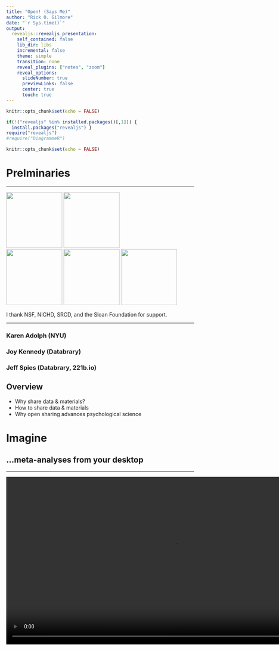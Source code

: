 ```yaml
---
title: "Open! (Says Me)"
author: "Rick O. Gilmore"
date: "`r Sys.time()`"
output:
  revealjs::revealjs_presentation:
    self_contained: false
    lib_dir: libs
    incremental: false
    theme: simple
    transition: none
    reveal_plugins: ["notes", "zoom"]
    reveal_options:
      slideNumber: true
      previewLinks: false
      center: true
      touch: true
---
```


```r
knitr::opts_chunk$set(echo = FALSE)

if(!("revealjs" %in% installed.packages()[,1])) {
  install.packages("revealjs") }
require("revealjs")
#require("DiagrammeR")

knitr::opts_chunk$set(echo = FALSE)
```

# Prelminaries

---

<img src="https://upload.wikimedia.org/wikipedia/commons/8/87/NSF_Logo.PNG" height=150px>
<img src="https://science.nichd.nih.gov/confluence/download/attachments/34472103/NICHD-vertical-2-color.png?version=1&modificationDate=1477410070000&api=v2" height=150px>
</br>
<img src="https://sloan.org/storage/app/media/Logos/Sloan-Logo-stacked-black-web.png" height=150px>
<img src="http://newsroom.unl.edu/announce/files/file77330.jpg" height=150px/>
<img src="https://www.unicef.org.hk/wp-content/uploads/2017/08/Logo-05_Lego-foundation_UNICEF_partnership.jpg" height=150px />

<div class="notes">
I thank NSF, NICHD, SRCD, and the Sloan Foundation for support.
</div>

---

### Karen Adolph (NYU)
### Joy Kennedy (Databrary)
### Jeff Spies (Databrary, 221b.io)

## Overview

- Why share data & materials?
- How to share data & materials
- Why open sharing advances psychological science

# Imagine

## ...meta-analyses from your desktop

---

<video width="900" controls data-autoplay>
  <source src="mov/neurosynth-happy.mp4" type="video/mp4">
Your browser does not support the video tag.
</video>
</br>
<http://neurosynth.org>

## ...visualization of task data accumulated across studies & labs

---

<video width="900" controls data-autoplay>
  <source src="mov/wordbank-vocabulary.mp4" type="video/mp4">
Your browser does not support the video tag.
</video>
</br>
<http://wordbank.stanford.edu>

## ...machine-learning-assisted analysis

---

<video height="600" controls data-autoplay>
  <source src="mov/Construction.mp4" type="video/mp4">
Your browser does not support the video tag.
</video>

*Source*: Ori Ossmy (NYU)

## ..."scriptable" analyses and visualizations from centrally stored & shared data

---

<video width="900" controls data-autoplay>
  <source src="mov/summarize_demog.mp4" type="video/mp4">
</video>
</br>
<http://github.com/PLAY-behaviorome/databraryapi>

## ...easy downloading and reuse of others' materials

---

<img src="https://nyu.databrary.org/slot/15068/-/asset/63850/download?inline=true" height=300px/>
</br>
<audio controls data-autoplay>
  <source src="https://nyu.databrary.org/slot/12213/0,15046/asset/46757/download?inline=true" type="audio/mpeg">
Your browser does not support the audio element.
</audio>
<audio controls>
  <source src="https://nyu.databrary.org/slot/12212/0,15046/asset/46748/download?inline=true" type="audio/mpeg">
Your browser does not support the audio element.
</audio>
</br>
</br>
Cole, P.M., Gilmore, R.O., Scherf, K.S. & Perez-Edgar, K. (2016). The Proximal Emotional Environment Project (PEEP). Databrary. http://doi.org/10.17910/B7.248.

## ...reproduction of others' procedures through video protocols

---

<video width="800" controls data-autoplay>
  <source src="https://nyu.databrary.org/slot/14765/0,79273/asset/64898/download?inline=true" type="video/mp4">
Your browser does not support the video tag.
</video>

The PLAY Project Wiki: <https://dev1.ed-projects.nyu.edu/wikis/docuwiki/doku.php/landing>

## ...A cumulative psychological science

<a href="https://www.psychologicalscience.org/observer/becoming-a-cumulative-science">
<img src="img/mischel-cumulative-science.jpg"/>
</a>

## Where

- Findings accumulate
- Theories are advanced, accepted, expanded, or rejected
- Phenomena become increasingly predictable
- Discovery accelerates

# Barriers

## Psychological science is harder than physics

---

<img src="img/psych-harder-1.jpg" height=550px/>

---

<img src="img/psych-harder-2.jpg" height=550px/>


## Studies are underpowered

---

<div class="centered">
<img src="http://journals.plos.org/plosbiology/article/file?id=10.1371/journal.pbio.2000797.g003&type=large" height=500px>

<small>([Szucs & Ioannides, 2017](http://doi.org/10.1371/journal.pbio.2000797))</small>
</div>

<div class="notes">
As Szucs and Ioannides have shown based on an analysis of more than 10,000 papers in the cognitive neuroscience literature, sample sizes are small, and the probability of false negatives is high, especially for small to medium effect sizes.
</div>

---

<div class="centered">
> "Assuming a realistic range of prior probabilities for null hypotheses, false report probability is likely to exceed 50% for the whole literature."

<small>([Szucs & Ioannides, 2017](http://doi.org/10.1371/journal.pbio.2000797))</small>
</div>

<div class="notes">
So, this means that we may not know what we think we know.
</div>

## Published papers have errors

---

<div class="centered">
<a href="http://doi.org/10.3758/s13428-015-0664-2)">
<img src="https://raw.githubusercontent.com/gilmore-lab/2018-02-14-quant-dev/master/img/nuijten-etal.jpg" height=500px/>
</a>
</div>

---

<div class="centered">
<img src="https://static-content.springer.com/image/art%3A10.3758%2Fs13428-015-0664-2/MediaObjects/13428_2015_664_Fig3_HTML.gif" height=550px>
</div>

<small>([Nuijten et al., 2015](http://doi.org/10.3758/s13428-015-0664-2))</small>

<div class="notes">
Statistical reporting errors in the published literature are more common that many might think.
</div>

## Confusion about data ownership

- Institutions
- Taxpayers
- Researchers
- Participants

## Share findings but not data or materials

<!-- --- -->

<!-- <div class="centered"> -->
<!-- <img src="http://www.clubbinghouse.com/images/photos/covers/20080403153957.jpg" height=450px/> -->

<!-- ...grants, ...students, ...data -->
<!-- </div> -->

---

<div class="centered">
<img src="https://raw.githubusercontent.com/gilmore-lab/psu-data-repro-bootcamp-2017-07-10/master/img/wicherts_2006_amp_61_7_726_fig1a.jpg" height=550px>

<small>([Wicherts et al., 2006](http://doi.org/10.1037/0003-066X.61.7.726))</small>
</div>

## Can't see the whole elephant

---

<img src="https://cdn-images-1.medium.com/max/1600/1*4UPp3Tc4A32S0WXJ0pWP7g.jpeg" height=500px/>

## The toothbrush problem (Mischel, 2009)

---

> "*...psychologists tend to treat other peoples’ theories like toothbrushes; no self-respecting individual wants to use anyone else’s.*"

---

> "*The toothbrush culture undermines the building of a genuinely cumulative science, encouraging more parallel play and solo game playing, rather than building on each other’s directly relevant best work.*"

# Solutions

## Mischel 2009

- Common tools
- Robust, replicable, consequential findings
- Boundary crossing and bridge building
    
## Open data & materials sharing 

## ...as the norm not the exception

## Plan for sharing

- From the earliest stages
- Data Management Plans (NSF and NIH proposals)

## What to share

- Data
    - & analysis code/scripts (R, Python, SPSS, SAS, ...)
- Displays (& code to generate)
- Protocols & procedures
    - Video as gold standard

---

<div class="centered">
<a href="http://www.apa.org/science/about/psa/2017/10/video-data.aspx">
<img src="img/video-as-data-doc.jpg" height=600px/>
</div>

---

<div class="centered">
<a href="https://dev1.ed-projects.nyu.edu/wikis/docuwiki">
<img src="https://github.com/gilmore-lab/sips-2017-video-reproducibility/blob/master/img/play-wiki.jpg?raw=true" height=500px>
</a>
</div>

## Where to share

- Data repository
    - [ICPSR](https://www.icpsr.umich.edu/), [Dataverse](http://dataverse.org), [OSF](https://osf.io), [Dryad](https://) (domain/measure general)
    - [Databrary](https://databrary.org) (behavioral science; video/audio ++)
    - [OpenNeuro](https://openneuro.org), [TalkBank](https://talkbank.org), [WordBank](http://wordbank.stanford.edu/) (measure-specific)
- Institutional repository
- Supplemental material with article
- Data paper (e.g. *Nature Scientific Data*)

## With whom

- Public
    - Risk of reidentification
    - Can you really anonymize?
- Researchers
    - ICPSR, Databrary, & OpenNeuro
- People you select & vet

## When 

- Soon after you collect it
- On manuscript submission
- On acceptance or publication
- End of grant
- ~~When I'm damn good and ready...~~

## How

- "FAIRly"
- **F**indable, **A**ccesible, **I**nteroperable, and **R**eusable [(Wilkinson et al., 2016)](http://dx.doi.org/10.1038/sdata.2016.18)

## Ethically

- Ask permission to share (especially for sensitive, identifiable data)
    - Use template language
    - Gilmore & Nilsonne, 2017: <https://osf.io/9d5hr/>
- Don't promise to destroy data
- Don't unduly restrict future reuses
- Sharing data maximizes benefits of research participation [(Brakewood & Poldack, 2013)](http://dx.doi.org/10.1016/j.neuroimage.2013.02.040)

## Openly

- Without restriction on others' reuse
- Without *quid pro quo*, pre-approval, or requirement of co-authorship
- *With* expectation of ethical use **AND** proper citation

# Let's

## ...build platforms for discovery

that will make physicists jealous

## ...acknowledge the elephant in the room

---

<div class="centered">
<img src="http://cdn2.hubspot.net/hub/134568/file-1208368053-jpg/6-blind-men-hans.jpg" height=550px>
</div>

<div class="notes">
To make the future of big data behavioral science one where we're not just blind men studying our small part of the elephant.
</div>

---

<div class="centered">
<img src="http://static.neatorama.com/images/2012-09/girl-hugging-elephant.jpg" height=550px>
</div>

## ...build a

>- Robust
>- Transparent
>- Reproducible
>- Powerful
>- Cumulative
>- (Awesome!)
>- Psychological Science

---

<img src="https://cdn.shopify.com/s/files/1/0212/6252/products/Screen_Shot_2015-03-31_at_5.10.12_PM_large.png?v=1427892157" height=550px/>

## Open! (Says me)

<video width="600" loop data-autoplay>
  <source src="mov/databrary-splash.mp4" type="video/mp4">
</video>

rogilmore@psu.edu

<https://gilmore-lab.github.io>

<https://github.com/gilmore-lab/2018-05-26-aps-opensaysme/>

---

This talk was produced on `r Sys.time()` in [RStudio 1.1.383](http://rstudio.com) using R Markdown and the reveal.JS framework.
The code and materials used to generate the slides may be found at <https://github.com/gilmore-lab/2018-05-26-aps-opensaysme/>. 
Information about the R Session that produced the slides is as follows:

---

```r
sessionInfo()
```
